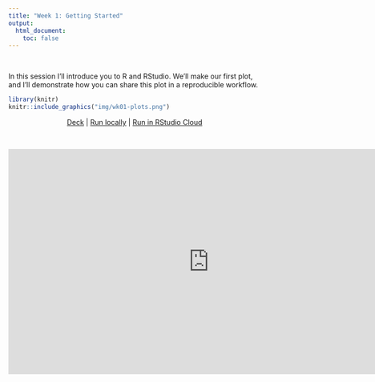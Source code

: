 ```yaml
---
title: "Week 1: Getting Started"
output:
  html_document:
    toc: false
---
```


<br>

In this session I'll introduce you to R and RStudio. We'll make our first plot, and I'll demonstrate how you can share this plot in a reproducible workflow.

```r
library(knitr)
knitr::include_graphics("img/wk01-plots.png")
```


<center>

[Deck](decks/w01_deck.html) | [Run locally]("https://github.com/ericpgreen/ieat-covid2020/blob/master/assignments/wk01.Rmd") | [Run in RStudio Cloud](https://rstudio.cloud/spaces/58787/join?access_code=OjiTdrJW4vnSj64sECi3NsIQw1Dwdvow0JHK7KJW)

<br>

<iframe width="800" height="450" src="https://www.youtube.com/embed/fntu_jMsWWE" frameborder="0" allow="accelerometer; autoplay; encrypted-media; gyroscope; picture-in-picture" allowfullscreen></iframe>
</center>


